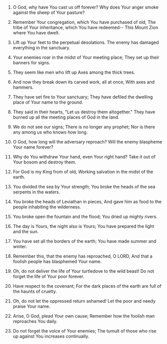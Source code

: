 
1. O God, why have You cast us off forever? Why does Your anger smoke against the sheep of Your pasture?

2. Remember Your congregation, which You have purchased of old, The tribe of Your inheritance, which You have redeemed-- This Mount Zion where You have dwelt.

3. Lift up Your feet to the perpetual desolations. The enemy has damaged everything in the sanctuary.

4. Your enemies roar in the midst of Your meeting place; They set up their banners for signs.

5. They seem like men who lift up Axes among the thick trees.

6. And now they break down its carved work, all at once, With axes and hammers.

7. They have set fire to Your sanctuary; They have defiled the dwelling place of Your name to the ground.

8. They said in their hearts, "Let us destroy them altogether." They have burned up all the meeting places of God in the land.

9. We do not see our signs; There is no longer any prophet; Nor is there any among us who knows how long.

10. O God, how long will the adversary reproach? Will the enemy blaspheme Your name forever?

11. Why do You withdraw Your hand, even Your right hand? Take it out of Your bosom and destroy them.

12. For God is my King from of old, Working salvation in the midst of the earth.

13. You divided the sea by Your strength; You broke the heads of the sea serpents in the waters.

14. You broke the heads of Leviathan in pieces, And gave him as food to the people inhabiting the wilderness.

15. You broke open the fountain and the flood; You dried up mighty rivers.

16. The day is Yours, the night also is Yours; You have prepared the light and the sun.

17. You have set all the borders of the earth; You have made summer and winter.

18. Remember this, that the enemy has reproached, O LORD, And that a foolish people has blasphemed Your name.

19. Oh, do not deliver the life of Your turtledove to the wild beast! Do not forget the life of Your poor forever.

20. Have respect to the covenant; For the dark places of the earth are full of the haunts of cruelty.

21. Oh, do not let the oppressed return ashamed! Let the poor and needy praise Your name.

22. Arise, O God, plead Your own cause; Remember how the foolish man reproaches You daily.

23. Do not forget the voice of Your enemies; The tumult of those who rise up against You increases continually.


